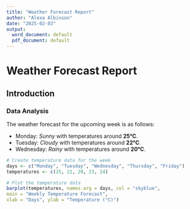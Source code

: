 ---
title: "Weather Forecast Report"
author: "Alexa Albinson"
date: "2025-02-03"
output:
  word_document: default
  pdf_document: default
---

# Weather Forecast Report

## Introduction

### Data Analysis

The weather forecast for the upcoming week is as follows:

- Monday: *Sunny* with temperatures around **25°C**.
- Tuesday: *Cloudy* with temperatures around **22°C**.
- Wednesday: *Rainy* with temperatures around **20°C**.

```{r}
# Create temperature data for the week
days <- c("Monday", "Tuesday", "Wednesday", "Thursday", "Friday")
temperatures <- c(25, 22, 20, 23, 24)

# Plot the temperature data
barplot(temperatures, names.arg = days, col = "skyblue",
main = "Weekly Temperature Forecast",
xlab = "Days", ylab = "Temperature (°C)")
```